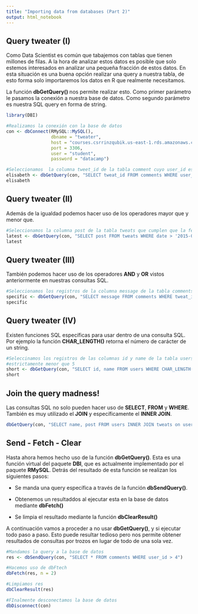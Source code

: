 ```yaml
---
title: "Importing data from databases (Part 2)"
output: html_notebook
---
```


## Query tweater (I)

Como Data Scientist es común que tabajemos con tablas que tienen millones de filas. A la hora de analizar estos datos es posible que solo estemos interesados en analizar una pequeña fracción de estos datos. En esta situación es una buena opción realizar una query a nuestra tabla, de esto forma solo importaremos los datos en R que realmente necesitamos.

La función **dbGetQuery()** nos permite realizar esto. Como primer parámetro le pasamos la conexión a nuestra base de datos. Como segundo parámetro es nuestra SQL query en forma de string. 

```r
library(DBI)

#Realizamos la conexión con la base de datos
con <- dbConnect(RMySQL::MySQL(),
                 dbname = "tweater",
                 host = "courses.csrrinzqubik.us-east-1.rds.amazonaws.com",
                 port = 3306,
                 user = "student",
                 password = "datacamp")

#Seleccionamos  la columna tweet_id de la tabla comment cuyo user_id es 1
elisabeth <- dbGetQuery(con, "SELECT tweat_id FROM comments WHERE user_id = 1 ")
elisabeth
```

## Query tweater (II)

Además de la igualdad podemos hacer uso de los operadores mayor que y menor que.
```r
#Seleccionamos la columna post de la tabla tweats que cumplen que la fecha es superior a 2015-09-21
latest <- dbGetQuery(con, "SELECT post FROM tweats WHERE date > '2015-09-21'")
latest
```

## Query tweater (III)

También podemos hacer uso de los operadores **AND** y **OR** vistos anteriormente en nuestras consultas SQL.

```r
#Seleccionamos los registros de la columna message de la tabla comments en los que se cumple que tweat_id es 77 y user_id es mayor  #que 4
specific <- dbGetQuery(con, "SELECT message FROM comments WHERE tweat_id = 77 AND user_id > 4")
specific
```

## Query tweater (IV)

Existen funciones SQL específicas para usar dentro de una consulta SQL. Por ejemplo la función **CHAR_LENGTH()** retorna el número de carácter de un string.

```r
#Seleccinamos los registros de las columnas id y name de la tabla users donde el número de caracteres de la variables name es
#estrictamente menor que 5
short <- dbGetQuery(con, "SELECT id, name FROM users WHERE CHAR_LENGTH(name) < 5")
short
```

## Join the query madness!

Las consultas SQL no solo pueden hacer uso de **SELECT**, **FROM** y **WHERE**. También es muy utilizado el **JOIN** y específicamente el **INNER JOIN**.

```r
dbGetQuery(con, "SELECT name, post FROM users INNER JOIN tweats on users.id = user_id WHERE date > '2015-09-19'")
```

## Send - Fetch - Clear

Hasta ahora hemos hecho uso de la función **dbGetQuery()**. Esta es una función virtual del paquete **DBI**, que es actualmente implementado por el paquete **RMySQL**. Detrás del resultado de esta función se realizan los siguientes pasos:

* Se manda una query específica a través de la función **dbSendQuery()**.

* Obtenemos un resultaddos al ejecutar esta en la base de datos mediante **dbFetch()**

* Se limpia el resultado mediante la función **dbClearResult()**

A continuación vamos a proceder a no usar **dbGetQuery()**, y si ejecutar todo paso a paso. Esto puede resultar tedioso pero nos permite obtener resultados de consultas por trozos en lugar de todo de una sola vez.

```r
#Mandamos la query a la base de datos
res <- dbSendQuery(con, "SELECT * FROM comments WHERE user_id > 4")

#Hacemos uso de dbFtech
dbFetch(res, n = 2)

#Limpiamos res
dbClearResult(res)

#FInalmente desconectamos la base de datos
dbDisconnect(con)
```

